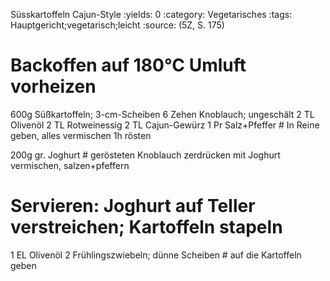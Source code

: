 Süsskartoffeln Cajun-Style
:yields: 0
:category: Vegetarisches
:tags: Hauptgericht;vegetarisch;leicht
:source: (5Z, S. 175)

# Backoffen auf 180°C Umluft vorheizen
600g Süßkartoffeln; 3-cm-Scheiben
6 Zehen Knoblauch; ungeschält
2 TL Olivenöl
2 TL Rotweinessig
2 TL Cajun-Gewürz
1 Pr Salz+Pfeffer
# In Reine geben, alles vermischen
  1h rösten

200g gr. Joghurt
# gerösteten Knoblauch zerdrücken
  mit Joghurt vermischen, salzen+pfeffern

# Servieren: Joghurt auf Teller verstreichen; Kartoffeln stapeln
1 EL Olivenöl
2 Frühlingszwiebeln; dünne Scheiben
# auf die Kartoffeln geben
